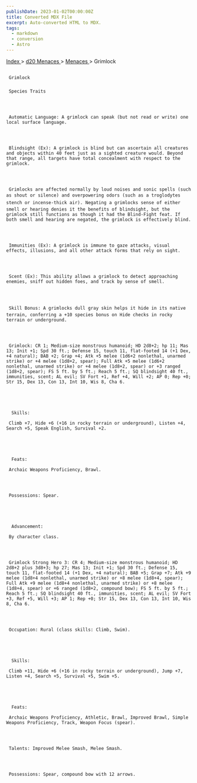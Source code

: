 ```yaml
---
publishDate: 2023-01-02T00:00:00Z
title: Converted MDX File
excerpt: Auto-converted HTML to MDX.
tags:
  - markdown
  - conversion
  - Astro
---
```


[
Index
](-index) >
[
d20 Menaces
](menaces-d20-index) >
[
Menaces
](menaces-d20-menaces-index) > Grimlock

##

     Grimlock

###

     Species Traits




     Automatic Language: A grimlock can speak (but not read or write) one local surface language.




     Blindsight (Ex): A grimlock is blind but can ascertain all creatures and objects within 40 feet just as a sighted creature would. Beyond that range, all targets have total concealment with respect to the grimlock.




     Grimlocks are affected normally by loud noises and sonic spells (such as shout or silence) and overpowering odors (such as a troglodytes stench or incense-thick air). Negating a grimlocks sense of either smell or hearing denies it the benefits of blindsight, but the grimlock still functions as though it had the Blind-Fight feat. If both smell and hearing are negated, the grimlock is effectively blind.




     Immunities (Ex): A grimlock is immune to gaze attacks, visual effects, illusions, and all other attack forms that rely on sight.




     Scent (Ex): This ability allows a grimlock to detect approaching enemies, sniff out hidden foes, and track by sense of smell.




     Skill Bonus: A grimlocks dull gray skin helps it hide in its native terrain, conferring a +10 species bonus on Hide checks in rocky terrain or underground.




     Grimlock: CR 1; Medium-size monstrous humanoid; HD 2d8+2; hp 11; Mas 13; Init +1; Spd 30 ft.; Defense 15, touch 11, flat-footed 14 (+1 Dex, +4 natural); BAB +2; Grap +4; Atk +5 melee (1d6+2 nonlethal, unarmed strike) or +4 melee (1d8+2, spear); Full Atk +5 melee (1d6+2 nonlethal, unarmed strike) or +4 melee (1d8+2, spear) or +3 ranged (1d8+2, spear); FS 5 ft. by 5 ft.; Reach 5 ft.; SQ blindsight 40 ft., immunities, scent; AL evil; SV Fort +1, Ref +4, Will +2; AP 0; Rep +0; Str 15, Dex 13, Con 13, Int 10, Wis 8, Cha 6.





      Skills:

     Climb +7, Hide +6 (+16 in rocky terrain or underground), Listen +4, Search +5, Speak English, Survival +2.





      Feats:

     Archaic Weapons Proficiency, Brawl.




     Possessions: Spear.





      Advancement:

     By character class.




     Grimlock Strong Hero 3: CR 4; Medium-size monstrous humanoid; HD 2d8+2 plus 3d8+3; hp 27; Mas 13; Init +1; Spd 30 ft.; Defense 15, touch 11, flat-footed 14 (+1 Dex, +4 natural); BAB +5; Grap +7; Atk +9 melee (1d8+4 nonlethal, unarmed strike) or +8 melee (1d8+4, spear); Full Atk +9 melee (1d8+4 nonlethal, unarmed strike) or +8 melee (1d8+4, spear) or +6 ranged (1d8+2, compound bow); FS 5 ft. by 5 ft.; Reach 5 ft.; SQ blindsight 40 ft., immunities, scent; AL evil; SV Fort +3, Ref +5, Will +3; AP 1; Rep +0; Str 15, Dex 13, Con 13, Int 10, Wis 8, Cha 6.




     Occupation: Rural (class skills: Climb, Swim).





      Skills:

     Climb +11, Hide +6 (+16 in rocky terrain or underground), Jump +7, Listen +4, Search +5, Survival +5, Swim +5.





      Feats:

     Archaic Weapons Proficiency, Athletic, Brawl, Improved Brawl, Simple Weapons Proficiency, Track, Weapon Focus (spear).




     Talents: Improved Melee Smash, Melee Smash.




     Possessions: Spear, compound bow with 12 arrows.
